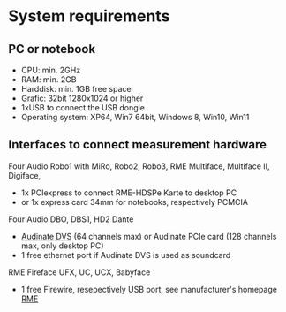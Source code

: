 # System requirements

## PC or notebook
- CPU: min. 2GHz
- RAM: min. 2GB
- Harddisk: min. 1GB free space
- Grafic: 32bit 1280x1024 or higher
- 1xUSB to connect the USB dongle
- Operating system: XP64, Win7 64bit, Windows 8, Win10, Win11

## Interfaces to connect measurement hardware
Four Audio Robo1 with MiRo, Robo2, Robo3, RME Multiface, Multiface II, Digiface,
- 1x PCIexpress to connect RME-HDSPe Karte to desktop PC
- or 1x express card 34mm for notebooks, respectively PCMCIA

Four Audio DBO, DBS1, HD2 Dante
- [Audinate DVS](https://www.audinate.com/) (64 channels max) or Audinate PCIe card (128 channels max, only desktop PC)
- 1 free ethernet port if Audinate DVS is used as soundcard

RME Fireface UFX, UC, UCX, Babyface
- 1 free Firewire, resepectively USB port, see manufacturer's homepage [RME](https://rme-audio.de/startseite.html)

